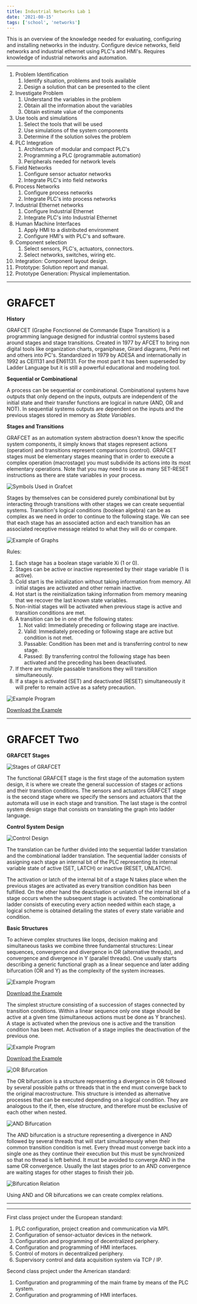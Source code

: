 ```yaml
---
title: Industrial Networks Lab 1
date: '2021-08-15'
tags: ['school', 'networks']
---
```


This is an overview of the knowledge needed for evaluating, configuring and installing networks in the industry. Configure device networks, field networks and industrial ethernet using PLC's and HMI's. Requires knowledge of industrial networks and automation.

***

1. Problem Identification
	1. Identify situation, problems and tools available
	2. Design a solution that can be presented to the client
2. Investigate Problem
	1. Understand the variables in the problem
	2. Obtain all the information about the variables
	3. Obtain estimate value of the components
3. Use tools and simulations
	1. Select the tools that will be used
	2. Use simulations of the system components
	3. Determine if the solution solves the problem
4. PLC Integration
	1. Architecture of modular and compact PLC's
	2. Programming a PLC (programmable automation)
	3. Peripherals needed for network levels
5. Field Networks
	1. Configure sensor actuator networks
	2. Integrate PLC's into field networks
6. Process Networks
	1. Configure process networks
	2. Integrate PLC's into process networks
7. Industrial Ethernet networks
	1. Configure Industrial Ethernet
	2. Integrate PLC's into Industrial Ethernet
8. Human Machine Interfaces 
	1. Apply HMI to a distributed environment
	2. Configure HMI's with PLC's and software.
9. Component selection
	1. Select sensors, PLC's, actuators, connectors.
	2. Select networks, switches, wiring etc.
10. Integration: Component layout design.
11. Prototype: Solution report and manual.
12. Prototype Generation: Physical implementation.

***

# GRAFCET #

**History**

GRAFCET (Graphe Fonctionnel de Commande Etape Transition) is a programming language designed for industrial control systems based around stages and stage transitions. Created in 1977 by AFCET to bring non digital tools like organization charts, organiphase, Girard diagrams, Petri net and others into PC's. Standardized in 1979 by ADESA and internationally in 1992 as CEI1131 and EN61131. For the most part it has been superseded by Ladder Language but it is still a powerful educational and modeling tool.

**Sequential or Combinational**

A process can be sequential or combinational. Combinational systems have outputs that only depend on the inputs, outputs are independent of the initial state and their transfer functions are logical in nature (AND, OR and NOT). In sequential systems outputs are dependent on the inputs and the previous stages stored in memory as *State Variables*. 

**Stages and Transitions**

GRAFCET as an automation system abstraction doesn't know the specific system components, it simply knows that stages represent actions (operation) and transitions represent comparisons (control). GRAFCET stages must be elementary stages meaning that in order to  execute a complex operation (macrostage) you must subdivide its actions into its most elementary operations. Note that you may need to use as many SET-RESET instructions as there are state variables in your process.

![Symbols Used in Grafcet](/static/images/notes/SymbolsGrafcetNetworksLab.png)

Stages by themselves can be considered purely combinational but by interacting through transitions with other stages we can create sequential systems. Transition's logical conditions (boolean algebra) can be as complex as we need in order to continue to the following stage. We can see that each stage has an associated action and each transition has an associated receptive message related to what they will do or compare.

![Example of Graphs](/static/images/notes/ExampleofGraphsNetworksLab.png)

Rules:

1. Each stage has a boolean stage variable Xi (1 or 0).
2. Stages can be active or inactive represented by their stage variable (1 is active).
3. Cold start is the initialization without taking information from memory. All initial stages are activated and other remain inactive.
4. Hot start is the reinitialization taking information from memory meaning that we recover the last known state variables.
5. Non-initial stages will be activated when previous stage is active and transition conditions are met.
6. A transition can be in one of the following states:
	1. Not valid: Immediately preceding or following stage are inactive.
	2. Valid: Immediately preceding or following stage are active but condition is not met.
	3. Passable: Condition has been met and is transferring control to new stage.
	4. Passed: By transferring control the following stage has been activated and the preceding has been deactivated.
7. If there are multiple passable transitions they will transition simultaneously.
8. If a stage is activated (SET) and deactivated (RESET) simultaneously it will prefer to remain active as a safety precaution.

![Example Program](/static/images/notes/CADESIMUSimulationOne.png)

[Download the Example](/static/images/files/GRAFCETSimulation1.cad)

***

# GRAFCET Two #

**GRAFCET Stages**

![Stages of GRAFCET](/static/images/notes/GrafcetStagesDesignNetworksLab.png)

The functional GRAFCET stage is the first stage of the automation system design, it is where we create the general succession of stages or actions and their transition conditions. The sensors and actuators GRAFCET stage is the second stage where we specify the sensors and actuators that the automata will use in each stage and transition. The last stage is the control system design stage that consists on translating the graph into ladder language.

**Control System Design**

![Control Design](/static/images/notes/CombinationalSequentialLadderNetworksLab.png)

The translation can be further divided into the sequential ladder translation and the combinational ladder translation. The sequential ladder consists of assigning each stage an internal bit of the PLC representing its internal variable state of active (SET, LATCH) or inactive (RESET, UNLATCH).  

The activation or latch of the internal bit of a stage N takes place when the previous stages are activated as every transition condition has been fulfilled. On the other hand the deactivation or unlatch of the internal bit of a stage occurs when the subsequent stage is activated. The combinational ladder consists of executing every action needed within each stage, a logical scheme is obtained detailing the states of every state variable and condition. 

**Basic Structures**

To achieve complex structures like loops, decision making and simultaneous tasks we combine three fundamental structures: Linear sequences, convergence and divergence in OR (alternative threads), and convergence and divergence in Y (parallel threads). One usually starts describing a generic functional graph as a linear sequence and later adding bifurcation (OR and Y) as the complexity of the system increases.

![Example Program](/static/images/notes/CADESIMUSimulationTwo.png)

[Download the Example](/static/images/files/GRAFCETSimulation2.cad)

The simplest structure consisting of a succession of stages connected by transition conditions. Within a linear sequence only one stage should be active at a given time (simultaneous actions must be done as Y branches). A stage is activated when the previous one is active and the transition condition has been met. Activation of a stage implies the deactivation of the previous one.

![Example Program](/static/images/notes/CADESIMUSimulationThree.png)

[Download the Example](/static/images/files/GRAFCETSimulation3.cad)

![OR Bifurcation](/static/images/notes/ORBifurcationNetworksLab.png)

The OR bifurcation is a structure representing a divergence in OR followed by several possible paths or threads that in the end must converge back to the original macrostructure. This structure is intended as alternative processes that can be executed depending on a logical condition. They are analogous to the if, then, else structure, and therefore must be exclusive of each other when nested.

![AND Bifurcation](/static/images/notes/ANDBifurcationNetworksLab.png)

The AND bifurcation is a structure representing a divergence in AND followed by several threads that will start simultaneously when their common transition condition is met. Every thread must converge back into a single one as they continue their execution but this must be synchronized so that no thread is left behind. It must be avoided to converge AND in the same OR convergence. Usually the last stages prior to an AND convergence are waiting stages for other stages to finish their job.

![Bifurcation Relation](/static/images/notes/AdditionalStructuresANDORNetworksLab.png)

Using AND and OR bifurcations we can create complex relations.

***










***

First class project under the European standard:

1. PLC configuration, project creation and communication via MPI.
2. Configuration of sensor-actuator devices in the network.
3. Configuration and programming of decentralized periphery.
4. Configuration and programming of HMI interfaces.
5. Control of motors in decentralized periphery.
6. Supervisory control and data acquisition system via TCP / IP.

Second class project under the American standard:

1. Configuration and programming of the main frame by means of the PLC system.
2. Configuration and programming of HMI interfaces.
